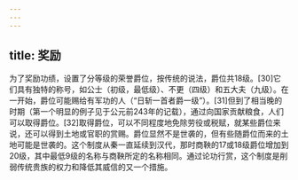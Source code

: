 ```yaml
---
---
---
```

title: 奖励
---



为了奖励功绩，设置了分等级的荣誉爵位，按传统的说法，爵位共18级。[30]它们具有独特的称号，如公士（初级，最低级）、不更（四级）和五大夫（九级）。在一开始，爵位可能赐给有军功的人（“日斩一首者爵一级”）。[31]但到了相当晚的时期（第一个明显的例子见于公元前243年的记载），通过向国家贡献粮食，人们可以取得爵位。[32]取得爵位，可以不同程度地免除劳役或税赋，就某些爵位来说，还可以得到土地或官职的赏赐。爵位显然不是世袭的，但有些随爵位而来的土地可能是世袭的。这个制度从秦一直延续到汉代，那时商鞅的17或18级爵位增加到20级，其中最低9级的名称与商鞅所定的名称相同。通过论功行赏，这个制度是削弱传统贵族的权力和降低其威信的又一个措施。